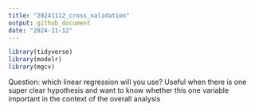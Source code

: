 ```yaml
---
title: "20241112_cross_validation"
output: github_document
date: "2024-11-12"
---
```


```r
library(tidyverse)
library(modelr)
library(mgcv)
```

Question: which linear regression will you use? 
Useful when there is one super clear hypothesis and want to know whether this one variable important in the context of the overall analysis 